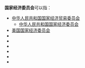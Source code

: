 '''国家经济委员会'''可以指：

* [[中华人民共和国国家经济贸易委员会|中华人民共和国国家经济贸易委员会]]
** [[中华人民共和国国家经济委员会|中华人民共和国国家经济委员会]]
* [[白宮國家經濟委員會|美国国家经济委员会]]
* {{link-en|国家经济行动委员会|National Economic Action Council}}
* {{link-en|国家经济委员会公司|National Economic Council, Inc.}}
* {{link-en|国家经济发展委员会|National Economic Development Council}}
* {{link-en|国家经济委员会 (英国)|National Economic Council (United Kingdom)}}
* {{link-en|国家经济委员会 (以色列)|National Economic Council (Israel)}}
* {{link-en|国家经济委员会 (孟加拉)|National Economic Council (Bangladesh)}}

{{disambig|cat=七字组织机构消歧义}}